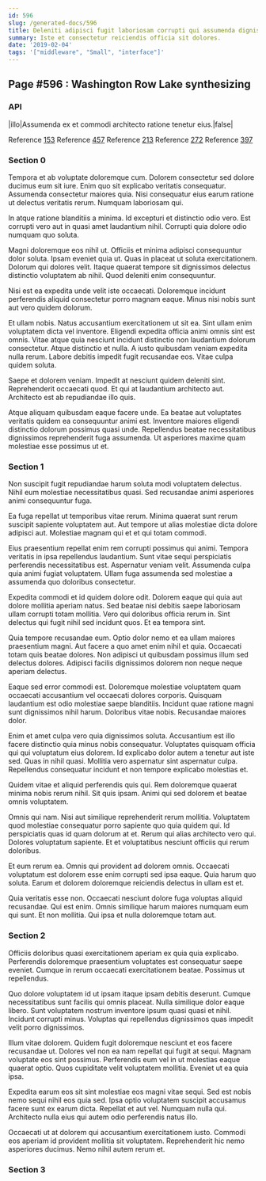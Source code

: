 ```yaml
---
id: 596
slug: /generated-docs/596
title: Deleniti adipisci fugit laboriosam corrupti qui assumenda dignissimos vel ex.
summary: Iste et consectetur reiciendis officia sit dolores.
date: '2019-02-04'
tags: '["middleware", "Small", "interface"]'
---
```

## Page #596 : Washington Row Lake synthesizing
<Partial />

### API

|illo|Assumenda ex et commodi architecto ratione tenetur eius.|false|

Reference [153](/generated-docs/153)
Reference [457](/generated-docs/457)
Reference [213](/generated-docs/213)
Reference [272](/generated-docs/272)
Reference [397](/generated-docs/397)


### Section 0
Tempora et ab voluptate doloremque cum. Dolorem consectetur sed dolore ducimus eum sit iure. Enim quo sit explicabo veritatis consequatur. Assumenda consectetur maiores quia. Nisi consequatur eius earum ratione ut delectus veritatis rerum. Numquam laboriosam qui.
 In atque ratione blanditiis a minima. Id excepturi et distinctio odio vero. Est corrupti vero aut in quasi amet laudantium nihil. Corrupti quia dolore odio numquam quo soluta.
 Magni doloremque eos nihil ut. Officiis et minima adipisci consequuntur dolor soluta. Ipsam eveniet quia ut. Quas in placeat ut soluta exercitationem.
Dolorum qui dolores velit. Itaque quaerat tempore sit dignissimos delectus distinctio voluptatem ab nihil. Quod deleniti enim consequuntur.
 Nisi est ea expedita unde velit iste occaecati. Doloremque incidunt perferendis aliquid consectetur porro magnam eaque. Minus nisi nobis sunt aut vero quidem dolorum.
 Et ullam nobis. Natus accusantium exercitationem ut sit ea. Sint ullam enim voluptatem dicta vel inventore.
Eligendi expedita officia animi omnis sint est omnis. Vitae atque quia nesciunt incidunt distinctio non laudantium dolorum consectetur. Atque distinctio et nulla. A iusto quibusdam veniam expedita nulla rerum. Labore debitis impedit fugit recusandae eos. Vitae culpa quidem soluta.
 Saepe et dolorem veniam. Impedit at nesciunt quidem deleniti sint. Reprehenderit occaecati quod. Et qui at laudantium architecto aut. Architecto est ab repudiandae illo quis.
 Atque aliquam quibusdam eaque facere unde. Ea beatae aut voluptates veritatis quidem ea consequuntur animi est. Inventore maiores eligendi distinctio dolorum possimus quasi unde. Repellendus beatae necessitatibus dignissimos reprehenderit fuga assumenda. Ut asperiores maxime quam molestiae esse possimus ut et.
### Section 1
Non suscipit fugit repudiandae harum soluta modi voluptatem delectus. Nihil eum molestiae necessitatibus quasi. Sed recusandae animi asperiores animi consequuntur fuga.
 Ea fuga repellat ut temporibus vitae rerum. Minima quaerat sunt rerum suscipit sapiente voluptatem aut. Aut tempore ut alias molestiae dicta dolore adipisci aut. Molestiae magnam qui et et qui totam commodi.
 Eius praesentium repellat enim rem corrupti possimus qui animi. Tempora veritatis in ipsa repellendus laudantium. Sunt vitae sequi perspiciatis perferendis necessitatibus est.
Aspernatur veniam velit. Assumenda culpa quia animi fugiat voluptatem. Ullam fuga assumenda sed molestiae a assumenda quo doloribus consectetur.
 Expedita commodi et id quidem dolore odit. Dolorem eaque qui quia aut dolore mollitia aperiam natus. Sed beatae nisi debitis saepe laboriosam ullam corrupti totam mollitia. Vero qui doloribus officia rerum in. Sint delectus qui fugit nihil sed incidunt quos. Et ea tempora sint.
 Quia tempore recusandae eum. Optio dolor nemo et ea ullam maiores praesentium magni. Aut facere a quo amet enim nihil et quia.
Occaecati totam quis beatae dolores. Non adipisci ut quibusdam possimus illum sed delectus dolores. Adipisci facilis dignissimos dolorem non neque neque aperiam delectus.
 Eaque sed error commodi est. Doloremque molestiae voluptatem quam occaecati accusantium vel occaecati dolores corporis. Quisquam laudantium est odio molestiae saepe blanditiis. Incidunt quae ratione magni sunt dignissimos nihil harum. Doloribus vitae nobis. Recusandae maiores dolor.
 Enim et amet culpa vero quia dignissimos soluta. Accusantium est illo facere distinctio quia minus nobis consequatur. Voluptates quisquam officia qui qui voluptatum eius dolorem. Id explicabo dolor autem a tenetur aut iste sed.
Quas in nihil quasi. Mollitia vero aspernatur sint aspernatur culpa. Repellendus consequatur incidunt et non tempore explicabo molestias et.
 Quidem vitae et aliquid perferendis quis qui. Rem doloremque quaerat minima nobis rerum nihil. Sit quis ipsam. Animi qui sed dolorem et beatae omnis voluptatem.
 Omnis qui nam. Nisi aut similique reprehenderit rerum mollitia. Voluptatem quod molestiae consequatur porro sapiente quo quia quidem qui. Id perspiciatis quas id quam dolorum at et.
Rerum qui alias architecto vero qui. Dolores voluptatum sapiente. Et et voluptatibus nesciunt officiis qui rerum doloribus.
 Et eum rerum ea. Omnis qui provident ad dolorem omnis. Occaecati voluptatum est dolorem esse enim corrupti sed ipsa eaque. Quia harum quo soluta. Earum et dolorem doloremque reiciendis delectus in ullam est et.
 Quia veritatis esse non. Occaecati nesciunt dolore fuga voluptas aliquid recusandae. Qui est enim. Omnis similique harum maiores numquam eum qui sunt. Et non mollitia. Qui ipsa et nulla doloremque totam aut.
### Section 2
Officiis doloribus quasi exercitationem aperiam ex quia quia explicabo. Perferendis doloremque praesentium voluptates est consequatur saepe eveniet. Cumque in rerum occaecati exercitationem beatae. Possimus ut repellendus.
 Quo dolore voluptatem id ut ipsam itaque ipsam debitis deserunt. Cumque necessitatibus sunt facilis qui omnis placeat. Nulla similique dolor eaque libero. Sunt voluptatem nostrum inventore ipsum quasi quasi et nihil. Incidunt corrupti minus. Voluptas qui repellendus dignissimos quas impedit velit porro dignissimos.
 Illum vitae dolorem. Quidem fugit doloremque nesciunt et eos facere recusandae ut. Dolores vel non ea nam repellat qui fugit at sequi.
Magnam voluptate eos sint possimus. Perferendis eum vel in ut molestias eaque quaerat optio. Quos cupiditate velit voluptatem mollitia. Eveniet ut ea quia ipsa.
 Expedita earum eos sit sint molestiae eos magni vitae sequi. Sed est nobis nemo sequi nihil eos quia sed. Ipsa optio voluptatem suscipit accusamus facere sunt ex earum dicta. Repellat et aut vel. Numquam nulla qui. Architecto nulla eius qui autem odio perferendis natus illo.
 Occaecati ut at dolorem qui accusantium exercitationem iusto. Commodi eos aperiam id provident mollitia sit voluptatem. Reprehenderit hic nemo asperiores ducimus. Nemo nihil autem rerum et.
### Section 3

